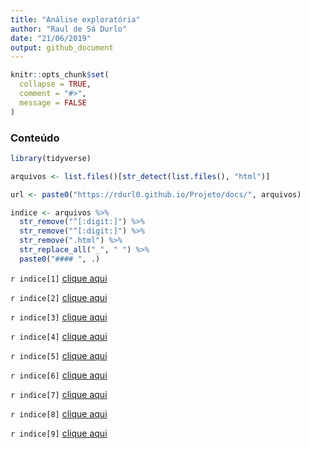 ```yaml
---
title: "Análise exploratória"
author: "Raul de Sá Durlo"
date: "21/06/2019"
output: github_document
---
```


```r
knitr::opts_chunk$set(
  collapse = TRUE,
  comment = "#>",
  message = FALSE
)
```

### Conteúdo

```r
library(tidyverse)

arquivos <- list.files()[str_detect(list.files(), "html")]

url <- paste0("https://rdurl0.github.io/Projeto/docs/", arquivos)

indice <- arquivos %>% 
  str_remove("^[:digit:]") %>%
  str_remove("^[:digit:]") %>%
  str_remove(".html") %>%
  str_replace_all("_", " ") %>%
  paste0("#### ", .)
```



`r indice[1]` [clique aqui](`r url[1]`)

`r indice[2]` [clique aqui](`r url[2]`)

`r indice[3]` [clique aqui](`r url[3]`)

`r indice[4]` [clique aqui](`r url[4]`)

`r indice[5]` [clique aqui](`r url[5]`)

`r indice[6]` [clique aqui](`r url[6]`)

`r indice[7]` [clique aqui](`r url[7]`)

`r indice[8]` [clique aqui](`r url[8]`)

`r indice[9]` [clique aqui](`r url[9]`)